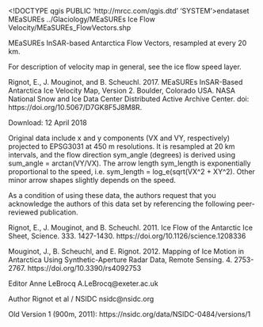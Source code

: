 <!DOCTYPE qgis PUBLIC 'http://mrcc.com/qgis.dtd' 'SYSTEM'><qgis version="3.16.1-Hannover"><language>en</language><type>dataset</type>
<parentidentifier>MEaSUREs</parentidentifier>
<identifier>../Glaciology/MEaSUREs Ice Flow Velocity/MEaSUREs_FlowVectors.shp</identifier>
<title>MEaSUREs_Flow vectors</title>
<abstract>
MEaSUREs InSAR-based Antarctica Flow Vectors, resampled at every 20 km.

For description of velocity map in general, see the ice flow speed layer.

Rignot, E., J. Mouginot, and B. Scheuchl. 2017. MEaSUREs InSAR-Based Antarctica Ice Velocity Map, Version 2. Boulder, Colorado USA. NASA National Snow and Ice Data Center Distributed Active Archive Center. doi: https://doi.org/10.5067/D7GK8F5J8M8R.

Download: 12 April 2018

Original data include x and y components (VX and VY, respectively) projected to EPSG3031 at 450 m resolutions. It is resampled at 20 km intervals, and the flow direction sym_angle (degrees) is derived using sum_angle = arctan(VY/VX). The arrow length sym_length is exponentially proportional to the speed, i.e. sym_length = log_e(sqrt(VX^2 + XY^2). Other minor arrow shapes slightly depends on the speed.

As a condition of using these data, the authors request that you acknowledge the authors of this data set by referencing the following peer-reviewed publication.

Rignot, E., J. Mouginot, and B. Scheuchl. 2011. Ice Flow of the Antarctic Ice Sheet, Science. 333. 1427-1430. https://doi.org/10.1126/science.1208336

Mouginot, J., B. Scheuchl, and E. Rignot. 2012. Mapping of Ice Motion in Antarctica Using Synthetic-Aperture Radar Data, Remote Sensing. 4. 2753-2767. https://doi.org/10.3390/rs4092753

Editor
Anne LeBrocq
A.LeBrocq@exeter.ac.uk

Author
Rignot et al / NSIDC
nsidc@nsidc.org

Old Version 1 (900m, 2011): https://nsidc.org/data/NSIDC-0484/versions/1 
</abstract></qgis>